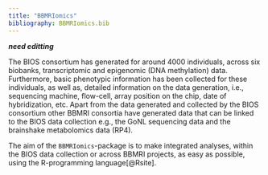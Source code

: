 ```yaml
---
title: "BBMRIomics"
bibliography: BBMRIomics.bib
---
```


***need editting***

The BIOS consortium has generated for around 4000 individuals, across
six biobanks, transcriptomic and epigenomic (DNA methylation)
data. Furthermore, basic phenotypic information has been collected for
these individuals, as well as, detailed information on the data
generation, i.e., sequencing machine, flow-cell, array position on the
chip, date of hybridization, etc. Apart from the data generated and
collected by the BIOS consortium other BBMRI consortia have generated
data that can be linked to the BIOS data collection e.g., the GoNL
sequencing data and the brainshake metabolomics data (RP4). 

The aim of the `BBMRIomics`-package is to make integrated analyses,
within the BIOS data collection or across BBMRI projects, as easy as
possible, using the R-programming language[@Rsite].





